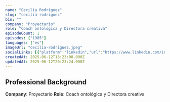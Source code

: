 ```yaml
---
name: "Cecilia Rodríguez"
slug: "cecilia-rodriguez"
bio: ""
company: "Proyectario"
role: "Coach ontológica y Directora creativa"
episodeCount: 1
episodes: ["1985"]
languages: ["es"]
imageUrl: "cecilia-rodriguez.jpeg"
socialLinks: [{"platform":"linkedin","url":"https://www.linkedin.com/in/ceciliarod/"}]
createdAt: 2025-06-12T13:23:08.000Z
updatedAt: 2025-06-12T20:23:24.000Z
---
```


## Professional Background

**Company**: Proyectario
**Role**: Coach ontológica y Directora creativa
